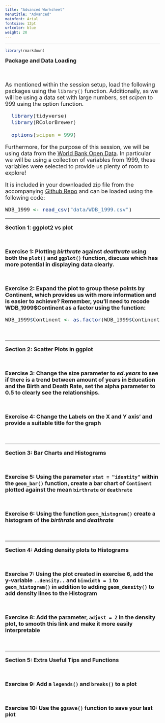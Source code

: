 ```yaml
---
title: "Advanced Worksheet"
menutitle: "Advanced"
mainfont: Arial
fontsize: 12pt
urlcolor: blue
weight: 20
---
```

---

```r
library(rmarkdown)
```

<font size = 4> 
**Package and Data Loading**

<br>

As mentioned within the session setup, load the following packages using the `library()` function. Additionally, as we will be using a data set with large numbers, set *scipen* to 999 using the option function. 

```r

  library(tidyverse)
  library(RColorBrewer)

  options(scipen = 999)

```

Furthermore, for the purpose of this session, we will be using data from the [World Bank Open Data](<https://data.worldbank.org/>). In particular we will be using a collection of variables from 1999, these variables were selected to provide us plenty of room to explore! 

It is included in your downloaded zip file from the accompanying [Github Repo](<>) and can be loaded using the following code:  

```r

WDB_1999 <- read_csv("data/WDB_1999.csv")

```

---

<font size = 4>
**Section 1: ggplot2 vs plot**

<br>

**Exercise 1: Plotting *birthrate* against *deathrate* using both the `plot()` and `ggplot()` function, discuss which has more potential in displaying data clearly.**

<br>

**Exercise 2: Expand the plot to group these points by Continent, which provides us with more information and is easier to achieve? Remember, you'll need to recode WDB_1999$Continent as a factor using the function:**

```r

WDB_1999$Continent <- as.factor(WDB_1999$Continent)

```

<br>

---

<font size = 4>
**Section 2: Scatter Plots in ggplot**

<br>

**Exercise 3: Change the size parameter to *ed.years* to see if there is a trend between amount of years in Education and the Birth and Death Rate, set the alpha parameter to 0.5 to clearly see the relationships.**

<br>

**Exercise 4: Change the Labels on the X and Y axis' and provide a suitable title for the graph** 

<br>

---

<font size = 4>
**Section 3: Bar Charts and Histograms**

<br>

**Exercise 5: Using the parameter `stat = "identity"` within the `geom_bar()` function, create a bar chart of `Continent` plotted against the mean `birthrate` or `deathrate`**

<br>

**Exercise 6:  Using the function `geom_histogram()` create a histogram of the *birthrate* and *deathrate* ** 

<br>

---

<font size = 4>
**Section 4: Adding density plots to Histograms**

<br>

**Exercise 7: Using the plot created in exercise 6, add the y-variable `..density..` and `binwidth = 1` to `geom_histogram()` in addition to adding `geom_density()` to add density lines to the Histogram**

<br>

**Exercise 8: Add the parameter, `adjust = 2` in the density plot, to smooth this link and make it more easily interpretable**

<br>

---

<font size = 4>
**Section 5: Extra Useful Tips and Functions**

<br>

**Exercise 9: Add a `legends()` and `breaks()` to a plot**

<br>

**Exercise 10: Use the `ggsave()` function to save your last plot**